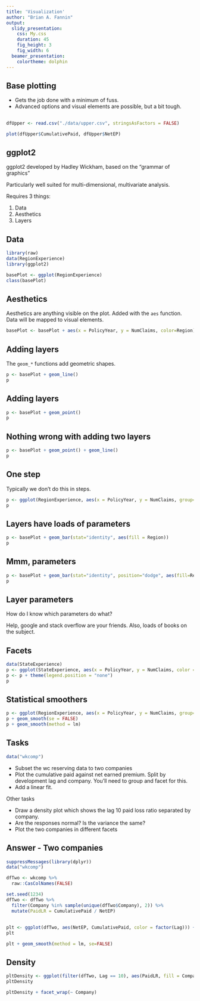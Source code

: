 ```yaml
---
title: 'Visualization'
author: "Brian A. Fannin"
output:
  slidy_presentation:
    css: My.css
    duration: 45
    fig_height: 3
    fig_width: 6
  beamer_presentation:
    colortheme: dolphin
---
```


## Base plotting

* Gets the job done with a minimum of fuss. 
* Advanced options and visual elements are possible, but a bit tough.

##

```r
dfUpper <- read.csv("./data/upper.csv", stringsAsFactors = FALSE)

plot(dfUpper$CumulativePaid, dfUpper$NetEP)
```


## ggplot2

ggplot2 developed by Hadley Wickham, based on the "grammar of graphics"
  
Particularly well suited for multi-dimensional, multivariate analysis.

Requires 3 things:

1. Data
2. Aesthetics
3. Layers

## Data

```r
library(raw)
data(RegionExperience)
library(ggplot2)

basePlot <- ggplot(RegionExperience)
class(basePlot)
```

## Aesthetics

Aesthetics are anything visible on the plot. Added with the `aes` function. Data will be mapped to visual elements.

```r
basePlot <- basePlot + aes(x = PolicyYear, y = NumClaims, color=Region)
```

## Adding layers

The `geom_*` functions add geometric shapes. 

```r
p <- basePlot + geom_line()
p
```

## Adding layers

```r
p <- basePlot + geom_point()
p
```

## Nothing wrong with adding two layers

```r
p <- basePlot + geom_point() + geom_line()
p
```

## One step

Typically we don't do this in steps.

```r
p <- ggplot(RegionExperience, aes(x = PolicyYear, y = NumClaims, group=Region, color=Region)) + geom_line()
p
```

## Layers have loads of parameters

```r
p <- basePlot + geom_bar(stat="identity", aes(fill = Region))
p
```

## Mmm, parameters

```r
p <- basePlot + geom_bar(stat="identity", position="dodge", aes(fill=Region))
p
```

## Layer parameters

How do I know which parameters do what? 

Help, google and stack overflow are your friends. Also, loads of books on the subject.

## Facets

```r
data(StateExperience)
p <- ggplot(StateExperience, aes(x = PolicyYear, y = NumClaims, color = State)) + geom_point() + facet_wrap(~ Region)
p <- p + theme(legend.position = "none")
p
```

## Statistical smoothers

```r
p <- ggplot(RegionExperience, aes(x = PolicyYear, y = NumClaims, group=Region, color=Region)) + geom_point()
p + geom_smooth(se = FALSE)
p + geom_smooth(method = lm)
```

## Tasks

```r
data("wkcomp")
```

* Subset the wc reserving data to two companies
* Plot the cumulative paid against net earned premium. Split by development lag and company. You'll need to group and facet for this.
* Add a linear fit. 

Other tasks

* Draw a density plot which shows the lag 10 paid loss ratio separated by company.
* Are the responses normal? Is the variance the same?
* Plot the two companies in different facets

## Answer - Two companies

```r
suppressMessages(library(dplyr))
data("wkcomp")

dfTwo <- wkcomp %>% 
  raw::CasColNames(FALSE)

set.seed(1234)
dfTwo <- dfTwo %>% 
  filter(Company %in% sample(unique(dfTwo$Company), 2)) %>% 
  mutate(PaidLR = CumulativePaid / NetEP)
```

## 

```r
plt <- ggplot(dfTwo, aes(NetEP, CumulativePaid, color = factor(Lag))) + geom_point() + facet_wrap(~Company, scales="free")
plt

plt + geom_smooth(method = lm, se=FALSE)
```

## Density

```r
pltDensity <- ggplot(filter(dfTwo, Lag == 10), aes(PaidLR, fill = Company)) + geom_density(alpha = 0.7)
pltDensity

pltDensity + facet_wrap(~ Company)
```


<!--
## Maps!

```r
library(maps)
map('state')
```

## Hurricanes

```r
data(Hurricane)
 
dfKatrina = subset(Hurricane, Name == 'KATRINA')
dfKatrina = dfKatrina[dfKatrina$Year == max(dfKatrina$Year), ]

 
dfHugo = subset(Hurricane, Name == 'HUGO')
dfHugo = dfHugo[dfHugo$Year == max(dfHugo$Year), ]
 
dfDonna = Hurricane[Hurricane$Name == 'DONNA', ]
dfDonna = dfDonna[dfDonna$Year == max(dfDonna$Year), ]
```

## Hurricanes

```r
map('state')
points(dfKatrina$Longitude, dfKatrina$Latitude, pch=19, col = 'red')
points(dfHugo$Longitude, dfHugo$Latitude, pch = 19, col = 'blue')
points(dfDonna$Longitude, dfDonna$Latitude, pch = 19, col = 'green')
```

## Choropleths -->